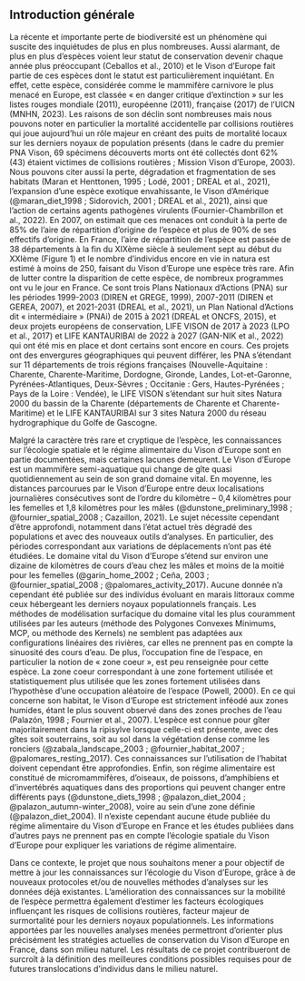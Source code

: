 ## Introduction générale

La récente et importante perte de biodiversité est un phénomène qui suscite des inquiétudes de plus en plus nombreuses. Aussi alarmant, de plus en plus d’espèces voient leur statut de conservation devenir chaque année plus préoccupant (Ceballos et al., 2010) et le Vison d’Europe fait partie de ces espèces dont le statut est particulièrement inquiétant. En effet, cette espèce, considérée comme le mammifère carnivore le plus menacé en Europe, est classée « en danger critique d’extinction » sur les listes rouges mondiale (2011), européenne (2011), française (2017) de l’UICN (MNHN, 2023). Les raisons de son déclin sont nombreuses mais nous pouvons noter en particulier la mortalité accidentelle par collisions routières qui joue aujourd’hui un rôle majeur en créant des puits de mortalité locaux sur les derniers noyaux de population présents (dans le cadre du premier PNA Vison, 69 spécimens découverts morts ont été collectés dont 62% (43) étaient victimes de collisions routières ; Mission Vison d’Europe, 2003). Nous pouvons citer aussi la perte, dégradation et fragmentation de ses habitats (Maran et Henttonen, 1995 ; Lodé, 2001 ; DREAL et al., 2021), l’expansion d’une espèce exotique envahissante, le Vison d’Amérique (@maran_diet_1998 ; Sidorovich, 2001 ; DREAL et al., 2021), ainsi que l’action de certains agents pathogènes virulents (Fournier-Chambrillon et al., 2022). En 2007, on estimait que ces menaces ont conduit à la perte de 85% de l’aire de répartition d’origine de l’espèce et plus de 90% de ses effectifs d’origine. En France, l’aire de répartition de l’espèce est passée de 38 départements à la fin du XIXème siècle à seulement sept au début du XXIème (Figure 1) et le nombre d’individus encore en vie in natura est estimé à moins de 250, faisant du Vison d’Europe une espèce très rare. Afin de lutter contre la disparition de cette espèce, de nombreux programmes ont vu le jour en France. Ce sont trois Plans Nationaux d’Actions (PNA) sur les périodes 1999-2003 (DIREN et GREGE, 1999), 2007-2011 (DIREN et GEREA, 2007), et 2021-2031 (DREAL et al., 2021), un Plan National d’Actions dit « intermédiaire » (PNAi) de 2015 à 2021 (DREAL et ONCFS, 2015), et deux projets européens de conservation, LIFE VISON de 2017 à 2023 (LPO et al., 2017) et LIFE KANTAURIBAI de 2022 à 2027 (GAN-NIK et al., 2022) qui ont été mis en place et dont certains sont encore en cours. Ces projets ont des envergures géographiques qui peuvent différer, les PNA s’étendant sur 11 départements de trois régions françaises (Nouvelle-Aquitaine : Charente, Charente-Maritime, Dordogne, Gironde, Landes, Lot-et-Garonne, Pyrénées-Atlantiques, Deux-Sèvres ; Occitanie : Gers, Hautes-Pyrénées ; Pays de la Loire : Vendée), le LIFE VISON s’étendant sur huit sites Natura 2000 du bassin de la Charente (départements de Charente et Charente-Maritime) et le LIFE KANTAURIBAI sur 3 sites Natura 2000 du réseau hydrographique du Golfe de Gascogne.

Malgré la caractère très rare et cryptique de l’espèce, les connaissances sur l’écologie spatiale et le régime alimentaire du Vison d’Europe sont en partie documentées, mais certaines lacunes demeurent. Le Vison d’Europe est un mammifère semi-aquatique qui change de gîte quasi quotidiennement au sein de son grand domaine vital. En moyenne, les distances parcourues par le Vison d’Europe entre deux localisations journalières consécutives sont de l’ordre du kilomètre – 0,4 kilomètres pour les femelles et 1,8 kilomètres pour les mâles (@dunstone_preliminary_1998 ; @fournier_spatial_2008 ; Cazaillon, 2021). Le sujet nécessite cependant d’être approfondi, notamment dans l’état actuel très dégradé des populations et avec des nouveaux outils d’analyses. En particulier, des périodes correspondant aux variations de déplacements n’ont pas été étudiées. Le domaine vital du Vison d’Europe s’étend sur environ une dizaine de kilomètres de cours d’eau chez les mâles et moins de la moitié pour les femelles (@garin_home_2002 ; Ceña, 2003 ; @fournier_spatial_2008 ; @palomares_activity_2017). Aucune donnée n’a cependant été publiée sur des individus évoluant en marais littoraux comme ceux hébergeant les derniers noyaux populationnels français. Les méthodes de modélisation surfacique du domaine vital les plus couramment utilisées par les auteurs (méthode des Polygones Convexes Minimums, MCP, ou méthode des Kernels) ne semblent pas adaptées aux configurations linéaires des rivières, car elles ne prennent pas en compte la sinuosité des cours d’eau. De plus, l’occupation fine de l’espace, en particulier la notion de « zone coeur », est peu renseignée pour cette espèce. La zone coeur correspondant à une zone fortement utilisée et statistiquement plus utilisée que les zones fortement utilisées dans l’hypothèse d’une occupation aléatoire de l’espace (Powell, 2000). En ce qui concerne son habitat, le Vison d’Europe est strictement inféodé aux zones humides, étant le plus souvent observé dans des zones proches de l’eau (Palazón, 1998 ; Fournier et al., 2007). L’espèce est connue pour gîter majoritairement dans la ripisylve lorsque celle-ci est présente, avec des gîtes soit souterrains, soit au sol dans la végétation dense comme les ronciers (@zabala_landscape_2003 ; @fournier_habitat_2007 ; @palomares_resting_2017). Ces connaissances sur l’utilisation de l’habitat doivent cependant être approfondies. Enfin, son régime alimentaire est constitué de micromammifères, d’oiseaux, de poissons, d’amphibiens et d’invertébrés aquatiques dans des proportions qui peuvent changer entre différents pays (@dunstone_diets_1998 ; @palazon_diet_2004 ; @palazon_autumn-winter_2008), voire au sein d’une zone définie (@palazon_diet_2004). Il n’existe cependant aucune étude publiée du régime alimentaire du Vison d’Europe en France et les études publiées dans d’autres pays ne prennent pas en compte l’écologie spatiale du Vison d’Europe pour expliquer les variations de régime alimentaire.

Dans ce contexte, le projet que nous souhaitons mener a pour objectif de mettre à jour les connaissances sur l’écologie du Vison d’Europe, grâce à de nouveaux protocoles et/ou de nouvelles méthodes d’analyses sur les données déjà existantes. L’amélioration des connaissances sur la mobilité de l’espèce permettra également d’estimer les facteurs écologiques influençant les risques de collisions routières, facteur majeur de surmortalité pour les derniers noyaux populationnels. Les informations apportées par les nouvelles analyses menées permettront d’orienter plus précisément les stratégies actuelles de conservation du Vison d’Europe en France, dans son milieu naturel. Les résultats de ce projet contribueront de surcroît à la définition des meilleures conditions possibles requises pour de futures translocations d’individus dans le milieu naturel.